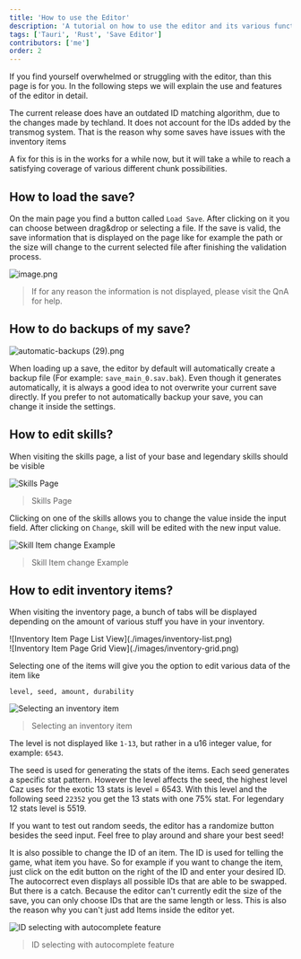 ```yaml
---
title: 'How to use the Editor'
description: 'A tutorial on how to use the editor and its various functions.'
tags: ['Tauri', 'Rust', 'Save Editor']
contributors: ['me']
order: 2
---
```



If you find yourself overwhelmed or struggling with the editor, than this page is for you. In the following steps we will explain the use and features of the editor in detail.

<Callout title="Outdated ID matching algorithm" variant="problem">
The current release does have an outdated ID matching algorithm, due to the changes made by techland. It does not account for the IDs added by the transmog system. That is the reason why some saves have issues with the inventory items

A fix for this is in the works for a while now, but it will take a while to reach a satisfying coverage of various different chunk possibilities.

</Callout>

## How to load the save?

On the main page you find a button called `Load Save`. After clicking on it you can choose between drag&drop or selecting a file. If the save is valid, the save information that is displayed on the page like for example the path or the size will change to the current selected file after finishing the validation process.

![image.png](./images/load-save.png)
> If for any reason the information is not displayed, please visit the QnA for help.

## How to do backups of my save?
![automatic-backups (29).png](./images/automatic-backups.png)

When loading up a save, the editor by default will automatically create a backup file (For example: `save_main_0.sav.bak`). Even though it generates automatically, it is always a good idea to not overwrite your current save directly. If you prefer to not automatically backup your save, you can change it inside the settings.

## How to edit skills?

When visiting the skills page, a list of your base and legendary skills should be visible

![Skills Page](./images/skill-page.png)
> Skills Page

Clicking on one of the skills allows you to change the value inside the input field. After clicking on `Change`, skill will be edited with the new input value.

![Skill Item change Example](./images/skill-item-change.png)
> Skill Item change Example

## How to edit inventory items?

When visiting the inventory page, a bunch of tabs will be displayed depending on the amount of various stuff you have in your inventory.

<div class="flex flex-wrap justify-center gap-4 [&_img,p]:m-0">
  <div class="max-w-xs">
    ![Inventory Item Page List View](./images/inventory-list.png)
  </div>
  <div class="max-w-xs">
    ![Inventory Item Page Grid View](./images/inventory-grid.png)
  </div>
</div>

Selecting one of the items will give you the option to edit various data of the item like

```
level, seed, amount, durability
```

![Selecting an inventory item](./images/inventory-editing.png)
> Selecting an inventory item

The level is not displayed like `1-13`, but rather in a u16 integer value, for example: `6543`.

The seed is used for generating the stats of the items. Each seed generates a specific stat pattern. However the level affects the seed, the highest level Caz uses for the exotic 13 stats is level = 6543. With this level and the following seed `22352` you get the 13 stats with one 75% stat. For legendary 12 stats level is 5519.

If you want to test out random seeds, the editor has a randomize button besides the seed input. Feel free to play around and share your best seed!

It is also possible to change the ID of an item. The ID is used for telling the game, what item you have. So for example if you want to change the item, just click on the edit button on the right of the ID and enter your desired ID. The autocorrect even displays all possible IDs that are able to be swapped. But there is a catch. Because the editor can't currently edit the size of the save, you can only choose IDs that are the same length or less. This is also the reason why you can't just add Items inside the editor yet.

![ID selecting with autocomplete feature](./images/id-autocomplete.png)
> ID selecting with autocomplete feature
